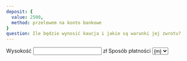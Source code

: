 ```yaml
---
deposit: {
  value: 2500,
  method: przelewem na konto bankowe
}
question: Ile będzie wynosić kaucja i jakie są warunki jej zwrotu?
---
```


<InputGroup size={InputSize.lg}>
    <label for="deposit">Wysokość</label>
    <input type="number" id="deposit" name="value" value={frontmatter.deposit.value} required step=".01" min="1" />
    <span>zł</span>
</InputGroup>
<InputGroup size={InputSize.lg}>
    <label for="depositMethod">Sposób płatności</label>
    <select id="depositMethod" name="method" required>
    {paymentMethodEnum.map(m => <option value={m} selected={frontmatter.deposit.method === m}>{m}</option>)}
    </select>
</InputGroup>
<input type="hidden" name="deposit" />